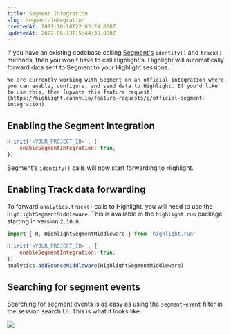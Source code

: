 ```yaml
---
title: Segment Integration
slug: segment-integration
createdAt: 2021-10-18T22:03:24.000Z
updatedAt: 2022-06-13T15:44:38.000Z
---
```


If you have an existing codebase calling [Segment's](https://segment.com/docs/connections/spec/) `identify()` and `track()` methods, then you won't have to call Highlight's. Highlight will automatically forward data sent to Segment to your Highlight sessions.

```hint
We are currently working with Segment on an official integration where you can enable, configure, and send data to Highlight. If you'd like to use this, then [upvote this feature request](https://highlight.canny.io/feature-requests/p/official-segment-integration).
```

## Enabling the Segment Integration

```javascript
H.init('<YOUR_PROJECT_ID>', {
	enableSegmentIntegration: true,
})
```

Segment's `identify()` calls will now start forwarding to Highlight.

## Enabling Track data forwarding

To forward `analytics.track()` calls to Highlight, you will need to use the `HighlightSegmentMiddleware`. This is available in the `highlight.run` package starting in version `2.10.0`.

```javascript
import { H, HighlightSegmentMiddleware } from 'highlight.run'

H.init('<YOUR_PROJECT_ID>', {
	enableSegmentIntegration: true,
})
analytics.addSourceMiddleware(HighlightSegmentMiddleware)
```

## Searching for segment events

Searching for segment events is as easy as using the `segment-event` filter in the session search UI. This is what it looks like.

![](/images/segment-search.png)
